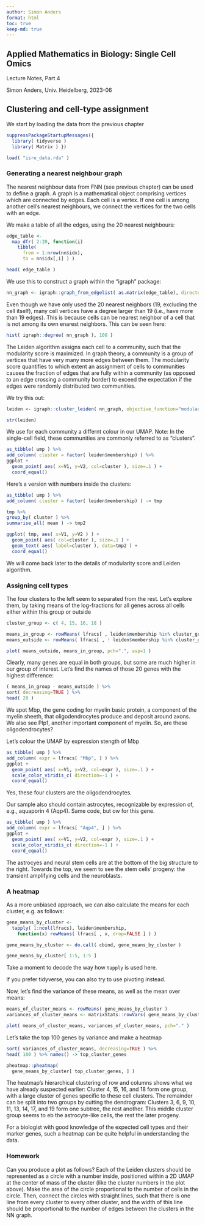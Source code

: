 ```yaml
---
author: Simon Anders
format: html
toc: true
keep-md: true   
---    
```

  
## Applied Mathematics in Biology: Single Cell Omics
  
Lecture Notes, Part 4

Simon Anders, Univ. Heidelberg, 2023-06

## Clustering and cell-type assignment

We start by loading the data from the previous chapter

```r
suppressPackageStartupMessages({
  library( tidyverse )
  library( Matrix ) })

load( "isre_data.rda" )
```

### Generating a nearest neighbour graph

The nearest neighbour data from FNN (see previous chapter) can be used to define
a graph. A graph is a mathematical object comprising vertices which are connected
by edges. Each cell is a vertex. If one cell is among another cell's nearest neighbours,
we connect the vertices for the two cells with an edge.

We make a table of all the edges, using the 20 nearest neighbours:

```r
edge_table <-
  map_dfr( 2:20, function(i)
    tibble( 
      from = 1:nrow(nn$idx), 
      to = nn$idx[,i] ) )

head( edge_table )
```

We use this to construct a graph within the "igraph" package:

```r
nn_graph <- igraph::graph_from_edgelist( as.matrix(edge_table), directed=FALSE )
```

Even though we have only used the 20 nearest neighbors (19, excluding the cell itself),
many cell vertices have a degree larger than 19 (i.e., have more than 19 edges). This is 
because cells can be nearest neighbor of a cell that is not among its own enarest neighbors.
This can be seen here:

```r
hist( igraph::degree( nn_graph ), 100 )
```

The Leiden algorithm assigns each cell to a community, such that the modularity score is 
maximized. In graph theory, a community is a group of vertices that have very many more edges 
between them. The modularity score quantifies to which
extent an assignment of cells to communities causes the fraction of edges that are fully within a community 
(as opposed to an edge crossing a community border) to exceed the expectation if the edges were randomly distributed
two communities.

We try this out:

```r
leiden <- igraph::cluster_leiden( nn_graph, objective_function="modularity" )

str(leiden)
```

We use for each community a differnt colour in our UMAP. Note: In the single-cell field,
these communities are commonly referred to as "clusters".

```r
as_tibble( ump ) %>%
add_column( cluster = factor( leiden$membership) ) %>%
ggplot +
  geom_point( aes( x=V1, y=V2, col=cluster ), size=.1 ) +
  coord_equal()
```

Here's a version with numbers inside the clusters:

```r
as_tibble( ump ) %>%
add_column( cluster = factor( leiden$membership) ) -> tmp

tmp %>%
group_by( cluster ) %>%
summarise_all( mean ) -> tmp2

ggplot( tmp, aes( x=V1, y=V2 ) ) +
  geom_point( aes( col=cluster ), size=.1 ) +
  geom_text( aes( label=cluster ), data=tmp2 ) +
  coord_equal()
```
We will come back later to the details of modularity score and Leiden
algorithm.


### Assigning cell types

The four clusters to the left seem to separated from the rest. Let's explore 
them, by taking means of the log-fractions for all genes across all cells either
within this group or outside

```r
cluster_group <- c( 4, 15, 16, 18 )

means_in_group <- rowMeans( lfracs[ , leiden$membership %in% cluster_group ] )
means_outside <- rowMeans( lfracs[ , ! leiden$membership %in% cluster_group ] )

plot( means_outside, means_in_group, pch=".", asp=1 )
```

Clearly, many genes are equal in both groups, but some are much higher in our group of interest.
Let's find the names of those 20 genes with the highest difference:

```r
( means_in_group - means_outside ) %>%
sort( decreasing=TRUE ) %>%
head( 20 )
```

We spot Mbp, the gene coding for myelin basic protein, a component of the myelin sheeth,
that oligodendrocytes produce and deposit around axons. We also see Plp1, another important
component of myelin. So, are these oligodendrocytes?

Let's colour the UMAP by expression stength of Mbp

```r
as_tibble( ump ) %>%
add_column( expr = lfracs[ "Mbp", ] ) %>%
ggplot +
  geom_point( aes( x=V1, y=V2, col=expr ), size=.1 ) +
  scale_color_viridis_c( direction=-1 ) +
  coord_equal()
```

Yes, these four clusters are the oligodendrocytes.

Our sample also should contain astrocytes, recognizable by expression of, e.g.,
aquaporin 4 (Aqp4). Same code, but ow for this gene.

```r
as_tibble( ump ) %>%
add_column( expr = lfracs[ "Aqp4", ] ) %>%
ggplot +
  geom_point( aes( x=V1, y=V2, col=expr ), size=.1 ) +
  scale_color_viridis_c( direction=-1 ) +
  coord_equal()
```

The astrocyes and neural stem cells are at the bottom of the big structure to the 
right. Towards the top, we seem to see the stem cells' progeny: the transient
amplifying cells and the neuroblasts. 

### A heatmap

As a more unbiased approach, we can also calculate the means for each cluster, 
e.g. as follows:

```r
gene_means_by_cluster <- 
  tapply( 1:ncol(lfracs), leiden$membership, 
    function(x) rowMeans( lfracs[ , x, drop=FALSE ] ) )

gene_means_by_cluster <- do.call( cbind, gene_means_by_cluster )

gene_means_by_cluster[ 1:5, 1:5 ]
```

Take a moment to decode the way how `tapply` is used here.

If you prefer tidyverse, you can also try to use pivoting instead.

Now, let's find the variance of these means, as well as the mean over means:

```r
means_of_cluster_means <- rowMeans( gene_means_by_cluster )
variances_of_cluster_means <- matrixStats::rowVars( gene_means_by_cluster, useNames=TRUE )

plot( means_of_cluster_means, variances_of_cluster_means, pch="." )
```

Let's take the top 100 genes by variance and make a heatmap

```r
sort( variances_of_cluster_means, decreasing=TRUE ) %>%
head( 100 ) %>% names() -> top_cluster_genes

pheatmap::pheatmap(
  gene_means_by_cluster[ top_cluster_genes, ] )
```

The heatmap's hierarchical clustering of row and columns shows what we have already suspected earlier: Cluster 4, 15, 16, and
18 form one group, with a large cluster of genes specific to these cell clusters. The remainder can be split into two 
groups by cutting the dendrogram:  Clusters 3, 6, 9, 10, 11, 13, 14, 17, and 19 form one subtree, the rest another. 
This middle cluster group seems to eb the astrocyte-like cells, the rest the later progeny.

For a biologist with good knowledge of the expected cell types and their marker genes, such a heatmap can be quite helpful
in understanding the data.

### Homework

Can you produce a plot as follows? Each of the Leiden clusters should be represented as
a circle with a number inside, positioned within a 2D UMAP at the center of mass of
the cluster (like the cluster numbers in the plot above). Make the area of the circle
proportional to the number of cells in the circle. Then, connect the circles with
straight lines, such that there is one line from every cluster to every other cluster, 
and the width of this line should be proportional to the number of edges between the clusters
in the NN graph.